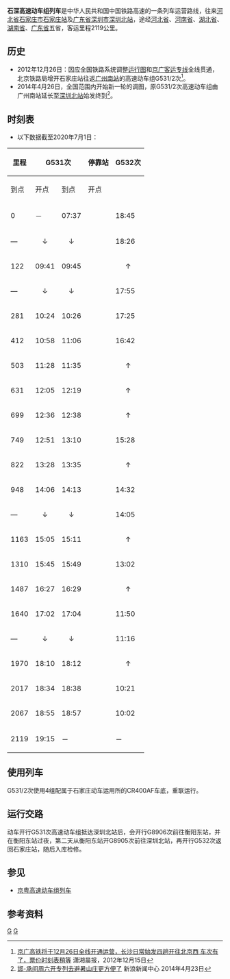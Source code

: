 {{Infobox CHNTrain
| 国铁列车     = 石深高速动车组
| name_bgcolor = #E60012
| Photo = 20190823 G532 Shenzhenbei-Shijiazhuang leaving Zhengzhoudong 01.jpg
| Photoname = [[复兴号CR400AF型电力动车组|复兴号CR400AF型电力动车组]]担当的G532次驶出[[郑州东站|郑州东站]]
| 开行      = 2014年4月26日 
| 铁路局    = [[北京局集团|北京局集团]]
| 客运段    = 石家庄客运段
| 等级      = [[高速动车组列车|高速动车组列车]]
| 目前车次   = G531/2次
| 运行区间   = [[石家庄站|石家庄站]] ↔ [[深圳北站|深圳北站]]
| 途径线路   = [[京广高速铁路|京广高速铁路]]（石武-武广段）、[[广深港高速铁路|广深港高速铁路]]（广深段）
| 发车时间   = 石家庄：09:14(G531次) <br />深圳北：09:45(G532次)
| 终到时间   = 石家庄：18:45(G532次) <br />深圳北：19:15(G531次)
| 全程时间   = 9小时(G532次)/10小时01分(G531次)
| 停靠 = [[鹤壁东站|鹤壁东站]]、[[郑州东站|郑州东站]]、[[信阳东站|信阳东站]]、<br />[[武汉站|武汉站]]、[[长沙南站|长沙南站]]、[[郴州西站|郴州西站]]、<br />[[广州南站|广州南站]]、[[虎门站|虎门站]]
| 车体  = [[复兴号CR400AF型电力动车组|复兴号CR400AF型电力动车组]]重联
}}

'''石深高速动车组列车'''是中华人民共和国中国铁路高速的一条列车运营路线，往来[[河北省|河北省]][[石家庄市|石家庄市]][[石家庄站|石家庄站]]及[[广东省|广东省]][[深圳市|深圳市]][[深圳北站|深圳北站]]，途经[[河北省|河北省]]、[[河南省|河南省]]、[[湖北省|湖北省]]、[[湖南省|湖南省]]、[[广东省|广东省]]五省，客运里程2119公里。

==历史==
*2012年12月26日：因应全国铁路系统调整[[运行图|运行图]]和[[京广客运专线|京广客运专线]]全线贯通，北京铁路局增开石家庄站往返[[广州南站|广州南站]]的高速动车组G531/2次<ref>[http://epaper.xxcb.cn/XXCBA/html/2012-12/15/content_2670912.htm 京广高铁将于12月26日全线开通运营，长沙日常始发四趟开往北京西  车次有了，票价时刻表稍等 ] 潇湘晨报，2012年12月15日</ref>。
*2014年4月26日，全国范围内开始新一轮的调图，原G531/2次高速动车组由广州南站延长至[[深圳北站|深圳北站]]始发终到<ref>[http://news.sina.com.cn/o/2014-04-23/035029990940.shtml 邯-承间周六开专列去避暑山庄更方便了] 新浪新闻中心 2014年4月23日</ref>。

==时刻表==
*以下数据截至2020年7月1日：
{| class="wikitable mw-collapsible mw-collapsed"
! rowspan="2"|里程
! colspan="2"|G531次
! rowspan="2"|停靠站
! colspan="2"|G532次
! rowspan="2"|里程
|-
!到点!!开点!!到点!!开点
|-
|0||－||07:37||{{站|石家庄}}||18:45||－||2119
|-
|—||<center>↓</center>||<center>↓</center>||{{站|高邑西}}||18:26||18:29||2068
|-
|122||09:41||09:45||{{站|邢台东}}||<center>↑</center>||<center>↑</center>||—
|-
|—||<center>↓</center>||<center>↓</center>||{{站|邯郸东}}||17:55||17:57||1944
|-
|281||10:24||10:26||{{站|鹤壁东}}||17:25||17:28||1838
|-
|412||10:58||11:06||{{站|郑州东}}||16:42||16:54||1707
|-
|503||11:28||11:35||{{站|许昌东}}||<center>↑</center>||<center>↑</center>||—
|-
|631||12:05||12:19||{{站|驻马店西}}||<center>↑</center>||<center>↑</center>||—
|-
|699||12:36||12:38||{{站|明港东}}||<center>↑</center>||<center>↑</center>||—
|-
|749||12:51||13:10||{{站|信阳东}}||15:28||15:34||1370
|-
|822||13:28||13:35||{{站|孝感北}}||<center>↑</center>||<center>↑</center>||—
|-
|948||14:06||14:13||{{站|武汉}}||14:32||14:45||1171
|-
|—||<center>↓</center>||<center>↓</center>||{{站|咸宁北}}||14:05||14:07||1086
|-
|1163||15:05||15:11||{{站|岳阳东}}||<center>↑</center>||<center>↑</center>||—
|-
|1310||15:45||15:49||{{站|长沙南}}||13:02||13:07||809
|-
|1487||16:27||16:29||{{站|衡阳东}}||<center>↑</center>||<center>↑</center>||—
|-
|1640||17:02||17:04||{{站|郴州西}}||11:50||11:52||479
|-
|—||<center>↓</center>||<center>↓</center>||{{站|韶关}}||11:16||11:19||329
|-
|1970||18:10||18:12||{{站|广州北}}||<center>↑</center>||<center>↑</center>||—
|-
|2017||18:34||18:38||{{站|广州南}}||10:21||10:25||102
|-
|2067||18:55||18:57||{{站|虎门}}||10:02||10:04||52
|-
|2119||19:15||－||{{站|深圳北}}||－||09:45||0
|}

==使用列车==
G531/2次使用4组配属于石家庄动车运用所的CR400AF车底，重联运行。

==运行交路==
动车开行G531次高速动车组抵达深圳北站后，会开行G8906次前往衡阳东站，并在衡阳东站过夜，第二天从衡阳东站开G8905次前往深圳北站，再开行G532次返回石家庄站，随后入库检修。

==参见==
*[[京粤高速动车组列车|京粤高速动车组列车]]


==参考资料==
{{Reflist}}
{{中国高速动车组列车车次|0}}
[[Category:中国铁路高速动车组列车车次|G]]
[[Category:中国铁路北京局集团有限公司|G]]